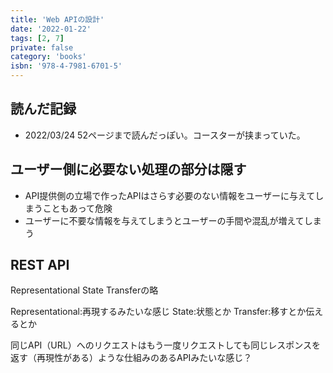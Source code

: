 ```yaml
---
title: 'Web APIの設計'
date: '2022-01-22'
tags: [2, 7]
private: false
category: 'books'
isbn: '978-4-7981-6701-5'
---
```

## 読んだ記録
- 2022/03/24
  52ページまで読んだっぽい。コースターが挟まっていた。

## ユーザー側に必要ない処理の部分は隠す

- API提供側の立場で作ったAPIはさらす必要のない情報をユーザーに与えてしまうこともあって危険
- ユーザーに不要な情報を与えてしまうとユーザーの手間や混乱が増えてしまう

## REST API
Representational State Transferの略

Representational:再現するみたいな感じ
State:状態とか
Transfer:移すとか伝えるとか

同じAPI（URL）へのリクエストはもう一度リクエストしても同じレスポンスを返す（再現性がある）ような仕組みのあるAPIみたいな感じ？
